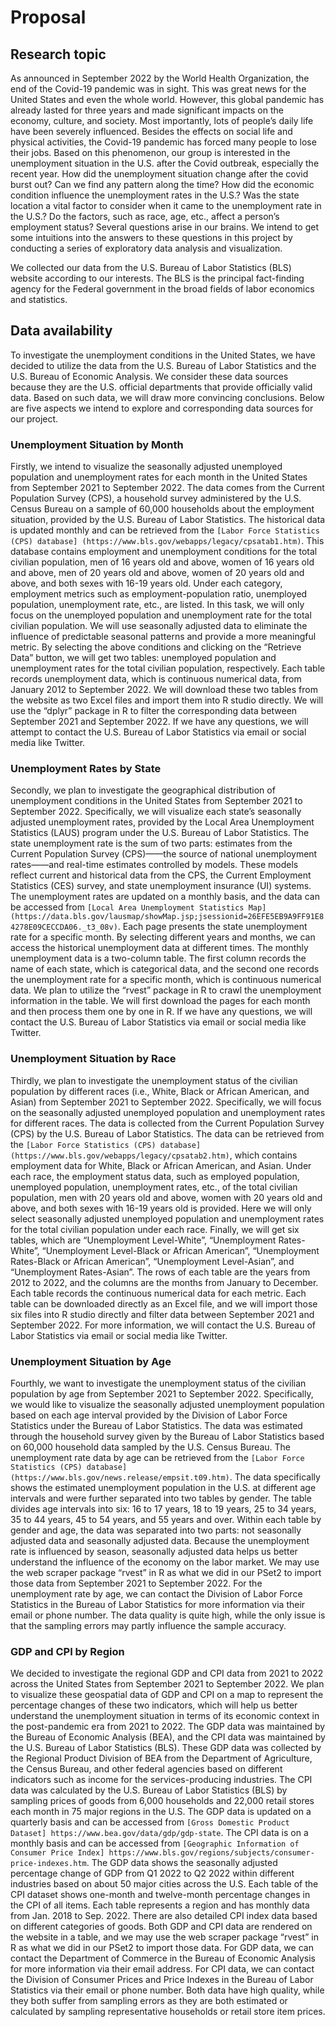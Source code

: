 # Proposal

## Research topic
As announced in September 2022 by the World Health Organization, the end of the Covid-19 pandemic was in sight. This was great news for the United States and even the whole world. However, this global pandemic has already lasted for three years and made significant impacts on the economy, culture, and society. Most importantly, lots of people’s daily life have been severely influenced. Besides the effects on social life and physical activities, the Covid-19 pandemic has forced many people to lose their jobs. Based on this phenomenon, our group is interested in the unemployment situation in the U.S. after the Covid outbreak, especially the recent year. How did the unemployment situation change after the covid burst out? Can we find any pattern along the time? How did the economic condition influence the unemployment rates in the U.S.? Was the state location a vital factor to consider when it came to the unemployment rate in the U.S.? Do the factors, such as race, age, etc., affect a person’s employment status? Several questions arise in our brains. We intend to get some intuitions into the answers to these questions in this project by conducting a series of exploratory data analysis and visualization. 

We collected our data from the U.S. Bureau of Labor Statistics (BLS) website according to our interests. The BLS is the principal fact-finding agency for the Federal government in the broad fields of labor economics and statistics. 

## Data availability

To investigate the unemployment conditions in the United States, we have decided to utilize the data from the U.S. Bureau of Labor Statistics and the U.S. Bureau of Economic Analysis. We consider these data sources because they are the U.S. official departments that provide officially valid data. Based on such data, we will draw more convincing conclusions. Below are five aspects we intend to explore and corresponding data sources for our project. 

### Unemployment Situation by Month

Firstly, we intend to visualize the seasonally adjusted unemployed population and unemployment rates for each month in the United States from September 2021 to September 2022. The data comes from the Current Population Survey (CPS), a household survey administered by the U.S. Census Bureau on a sample of 60,000 households about the employment situation, provided by the U.S. Bureau of Labor Statistics. The historical data is updated monthly and can be retrieved from the `[Labor Force Statistics (CPS) database] (https://www.bls.gov/webapps/legacy/cpsatab1.htm)`. This database contains employment and unemployment conditions for the total civilian population, men of 16 years old and above, women of 16 years old and above, men of 20 years old and above, women of 20 years old and above, and both sexes with 16-19 years old. Under each category, employment metrics such as employment-population ratio, unemployed population, unemployment rate, etc., are listed. In this task, we will only focus on the unemployed population and unemployment rate for the total civilian population. We will use seasonally adjusted data to eliminate the influence of predictable seasonal patterns and provide a more meaningful metric. By selecting the above conditions and clicking on the “Retrieve Data” button, we will get two tables: unemployed population and unemployment rates for the total civilian population, respectively. Each table records unemployment data, which is continuous numerical data, from January 2012 to September 2022. We will download these two tables from the website as two Excel files and import them into R studio directly. We will use the “dplyr” package in R to filter the corresponding data between September 2021 and September 2022. If we have any questions, we will attempt to contact the U.S. Bureau of Labor Statistics via email or social media like Twitter.


### Unemployment Rates by State

Secondly, we plan to investigate the geographical distribution of unemployment conditions in the United States from September 2021 to September 2022. Specifically, we will visualize each state's seasonally adjusted unemployment rates, provided by the Local Area Unemployment Statistics (LAUS) program under the U.S. Bureau of Labor Statistics. The state unemployment rate is the sum of two parts: estimates from the Current Population Survey (CPS)——the source of national unemployment rates——and real-time estimates controlled by models. These models reflect current and historical data from the CPS, the Current Employment Statistics (CES) survey, and state unemployment insurance (UI) systems. The unemployment rates are updated on a monthly basis, and the data can be accessed from `[Local Area Unemployment Statistics Map] (https://data.bls.gov/lausmap/showMap.jsp;jsessionid=26EFE5EB9A9FF91E84278E09CECCDA06._t3_08v)`. Each page presents the state unemployment rate for a specific month. By selecting different years and months, we can access the historical unemployment data at different times. The monthly unemployment data is a two-column table. The first column records the name of each state, which is categorical data, and the second one records the unemployment rate for a specific month, which is continuous numerical data. We plan to utilize the "rvest" package in R to crawl the unemployment information in the table. We will first download the pages for each month and then process them one by one in R. If we have any questions, we will contact the U.S. Bureau of Labor Statistics via email or social media like Twitter. 

### Unemployment Situation by Race

Thirdly, we plan to investigate the unemployment status of the civilian population by different races (i.e., White, Black or African American, and Asian) from September 2021 to September 2022. Specifically, we will focus on the seasonally adjusted unemployed population and unemployment rates for different races. The data is collected from the Current Population Survey (CPS) by the U.S. Bureau of Labor Statistics. The data can be retrieved from the `[Labor Force Statistics (CPS) database] (https://www.bls.gov/webapps/legacy/cpsatab2.htm)`, which contains employment data for White, Black or African American, and Asian. Under each race, the employment status data, such as employed population, unemployed population, unemployment rates, etc., of the total civilian population, men with 20 years old and above, women with 20 years old and above, and both sexes with 16-19 years old is provided. Here we will only select seasonally adjusted unemployed population and unemployment rates for the total civilian population under each race. Finally, we will get six tables, which are “Unemployment Level-White”, “Unemployment Rates-White”, “Unemployment Level-Black or African American”, “Unemployment Rates-Black or African American”, “Unemployment Level-Asian”, and “Unemployment Rates-Asian”. The rows of each table are the years from 2012 to 2022, and the columns are the months from January to December. Each table records the continuous numerical data for each metric. Each table can be downloaded directly as an Excel file, and we will import those six files into R studio directly and filter data between September 2021 and September 2022. For more information, we will contact the U.S. Bureau of Labor Statistics via email or social media like Twitter. 

### Unemployment Situation by Age

Fourthly, we want to investigate the unemployment status of the civilian population by age from September 2021 to September 2022. Specifically, we would like to visualize the seasonally adjusted unemployment population based on each age interval provided by the Division of Labor Force Statistics under the Bureau of Labor Statistics. The data was estimated through the household survey given by the Bureau of Labor Statistics based on 60,000 household data sampled by the U.S. Census Bureau. The unemployment rate data by age can be retrieved from the `[Labor Force Statistics (CPS) database] (https://www.bls.gov/news.release/empsit.t09.htm)`. The data specifically shows the estimated unemployment population in the U.S. at different age intervals and were further separated into two tables by gender. The table divides age intervals into six: 16 to 17 years, 18 to 19 years, 25 to 34 years, 35 to 44 years, 45 to 54 years, and 55 years and over. Within each table by gender and age, the data was separated into two parts: not seasonally adjusted data and seasonally adjusted data. Because the unemployment rate is influenced by season, seasonally adjusted data helps us better understand the influence of the economy on the labor market. We may use the web scraper package “rvest” in R as what we did in our PSet2 to import those data from September 2021 to September 2022. For the unemployment rate by age, we can contact the Division of Labor Force Statistics in the Bureau of Labor Statistics for more information via their email or phone number. The data quality is quite high, while the only issue is that the sampling errors may partly influence the sample accuracy.

### GDP and CPI by Region

We decided to investigate the regional GDP and CPI data from 2021 to 2022 across the United States from September 2021 to September 2022. We plan to visualize these geospatial data of GDP and CPI on a map to represent the percentage changes of these two indicators, which will help us better understand the unemployment situation in terms of its economic context in the post-pandemic era from 2021 to 2022. The GDP data was maintained by the Bureau of Economic Analysis (BEA), and the CPI data was maintained by the U.S. Bureau of Labor Statistics (BLS). These GDP data was collected by the Regional Product Division of BEA from the Department of Agriculture, the Census Bureau, and other federal agencies based on different indicators such as income for the services-producing industries. The CPI data was calculated by the U.S. Bureau of Labor Statistics (BLS) by sampling prices of goods from 6,000 households and 22,000 retail stores each month in 75 major regions in the U.S. The GDP data is updated on a quarterly basis and can be accessed from `[Gross Domestic Product Dataset] https://www.bea.gov/data/gdp/gdp-state`. The CPI data is on a monthly basis and can be accessed from `[Geographic Information of Consumer Price Index] https://www.bls.gov/regions/subjects/consumer-price-indexes.htm`. The GDP data shows the seasonally adjusted percentage change of GDP from Q1 2022 to Q2 2022 within different industries based on about 50 major cities across the U.S. Each table of the CPI dataset shows one-month and twelve-month percentage changes in the CPI of all items. Each table represents a region and has monthly data from Jan. 2018 to Sep. 2022. There are also detailed CPI index data based on different categories of goods. Both GDP and CPI data are rendered on the website in a table, and we may use the web scraper package “rvest” in R as what we did in our PSet2 to import those data. For GDP data, we can contact the Department of Commerce in the Bureau of Economic Analysis for more information via their email address. For CPI data, we can contact the Division of Consumer Prices and Price Indexes in the Bureau of Labor Statistics via their email or phone number. Both data have high quality, while they both suffer from sampling errors as they are both estimated or calculated by sampling representative households or retail store item prices. 



